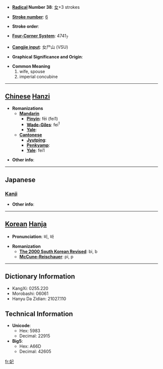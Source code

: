 * '''[[Wiktionary:Chinese radical index| Radical]] Number 38''': [[Wiktionary:Chinese radical index 女|女]]+3 strokes

* '''[[Wiktionary:Chinese total strokes index|Stroke number]]''': [[Wiktionary:Chinese total strokes index 6|6]]

* '''Stroke order''': 

* '''[[Wiktionary:Chinese four corner index|Four-Corner System]]''': 4741<sub>7</sub>

* '''[[Wiktionary:Chinese Cangjie index|Cangjie input]]''': 女尸山 (VSU)

* '''Graphical Significance and Origin''': 

* '''Common Meaning'''
*#wife, spouse
*# imperial concubine


----

== [[Chinese]] [[Hanzi]] ==

* '''Romanizations'''
** '''[[Mandarin]]'''
*** '''[[Pinyin]]''': fēi (fei1)
*** '''[[Wade-Giles]]''': fei<sup>1</sup>
*** '''[[Yale]]''': 
** '''[[Cantonese]]'''
*** '''[[Jyutping]]''':
*** '''[[Penkyamp]]''': 
*** '''[[Yale]]''': fei1

* '''Other info''': 

----

==Japanese==
===[[Kanji]]===
{{kanji|on readings=[[ひ]] (hi), [[はい]] (hai)|kun readings=[[きさき]] (kisaki)}}

* '''Other info''':  

----

== [[Korean]] [[Hanja]] ==

* '''Pronunciation''': 비, 바

* '''Romanization'''
** '''[[The 2000 South Korean Revised Romanization|The 2000 South Korean Revised]]''': bi, b
** '''[[McCune-Reischauer]]''': pi, p

----

== Dictionary Information ==

* KangXi: 0255.220
* Morobashi: 06061
* Hanyu Da Zidian: 21027.110

== Technical Information ==

* '''Unicode''':
** Hex: 5983
** Decimal: 22915
* '''Big5''':
** Hex: A66D
** Decimal: 42605

[[fr:妃]]